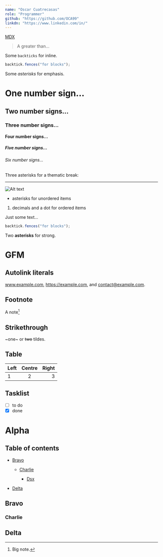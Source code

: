 ```yaml
---
name: "Oscar Cuatrecasas"
role: "Programmer"
github: "https://github.com/OCA99"
linkdn: "https://www.linkedin.com/in/"
---
```


[MDX](https://mdxjs.com "title")

> A greater than…

Some `backticks` for inline.

```js
backtick.fences("for blocks");
```

Some _asterisks_ for emphasis.

# One number sign…

## Two number signs…

### Three number signs…

#### Four number signs…

##### Five number signs…

###### Six number signs…

Three asterisks for a thematic break:

---

![Alt text](/logo.png "title")

- asterisks for unordered items

1. decimals and a dot for ordered items

Just some text…

```js
backtick.fences("for blocks");
```

Two **asterisks** for strong.

# GFM

## Autolink literals

www.example.com, https://example.com, and contact@example.com.

## Footnote

A note[^1]

[^1]: Big note.

## Strikethrough

~one~ or ~~two~~ tildes.

## Table

| Left | Centre | Right |
| :--- | :----: | ----: |
| 1    |   2    |     3 |

## Tasklist

- [ ] to do
- [x] done

# Alpha

## Table of contents

- [Bravo](#bravo)

  - [Charlie](#charlie)

    - [Dsx](#Dsx)

- [Delta](#delta)

## Bravo

### Charlie

## Delta
